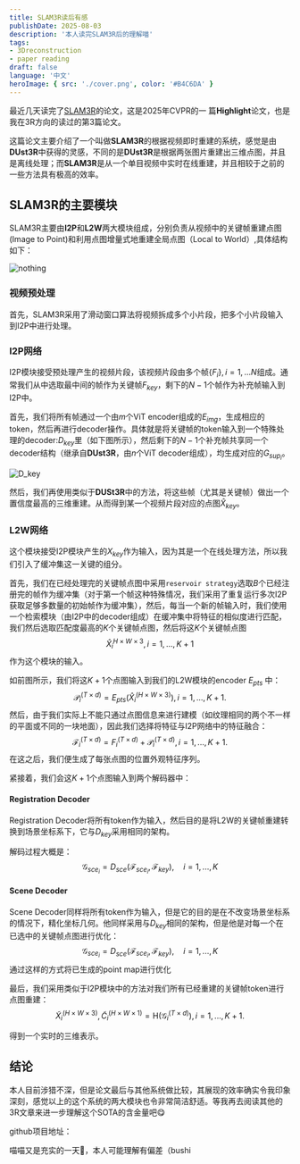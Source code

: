 ```yaml
---
title: SLAM3R读后有感
publishDate: 2025-08-03
description: '本人读完SLAM3R后的理解喵'
tags: 
- 3Dreconstruction
- paper reading
draft: false 
language: '中文'
heroImage: { src: './cover.png', color: '#B4C6DA' }
---
```

最近几天读完了[SLAM3R](https://github.com/PKU-VCL-3DV/SLAM3R)的论文，这是2025年CVPR的一 篇**Highlight**论文，也是我在3R方向的读过的第3篇论文。

这篇论文主要介绍了一个叫做**SLAM3R**的根据视频即时重建的系统，感觉是由**DUst3R**中获得的灵感，不同的是**DUst3R**是根据两张图片重建出三维点图，并且是离线处理；而**SLAM3R**是从一个单目视频中实时在线重建，并且相较于之前的一些方法具有极高的效率。

## SLAM3R的主要模块
SLAM3R主要由**I2P**和**L2W**两大模块组成，分别负责从视频中的关键帧重建点图(Image to Point)和利用点图增量式地重建全局点图（Local to World）,具体结构如下：

![nothing](./overalmodule.png)

### 视频预处理
首先，SLAM3R采用了滑动窗口算法将视频拆成多个小片段，把多个小片段输入到I2P中进行处理。

### I2P网络
I2P模块接受预处理产生的视频片段，该视频片段由多个帧$\{F_i\},i = 1, ... N$组成。通常我们从中选取最中间的帧作为关键帧$F_{key}$，剩下的$N - 1$个帧作为补充帧输入到I2P中。

首先，我们将所有帧通过一个由$m$个ViT encoder组成的$E_{img}$，生成相应的token，然后再进行decoder操作。具体就是将关键帧的token输入到一个特殊处理的decoder:$D_{key}$里（如下图所示），然后剩下的$N - 1$个补充帧共享同一个decoder结构（继承自**DUst3R**，由$n$个ViT decoder组成），均生成对应的$G_{sup_i}$。

![$D_key$](./D_key.png)

然后，我们再使用类似于**DUSt3R**中的方法，将这些帧（尤其是关键帧）做出一个置信度最高的三维重建。从而得到某一个视频片段对应的点图$\hat{X}_{key}$。

### L2W网络

这个模块接受I2P模块产生的$X_{key}$作为输入，因为其是一个在线处理方法，所以我们引入了缓冲集这一关键的组分。


首先，我们在已经处理完的关键帧点图中采用`reservoir strategy`选取$B$个已经注册完的帧作为缓冲集（对于第一个帧这种特殊情况，我们采用了重复运行多次I2P获取足够多数量的初始帧作为缓冲集），然后，每当一个新的帧输入时，我们使用一个检索模块（由I2P中的decoder组成）在缓冲集中将特征的相似度进行匹配，我们然后选取匹配度最高的$K$个关键帧点图，然后将这$K$个关键帧点图 $$ \hat{X}_{i}^{H \times W \times 3},i = 1 , ..., K + 1 $$作为这个模块的输入。

如前图所示，我们将这$K + 1$个点图输入到我们的L2W模块的encoder $E_{pts}$ 中：
$$
\mathcal{P}_i^{(T\times d)}=E_{pts}(\hat{X}_i^{(H\times W\times3)}),i=1,...,K+1.
$$
然后，由于我们实际上不能只通过点图信息来进行建模（如纹理相同的两个不一样的平面或不同的一块地面），因此我们选择将特征与I2P网络中的特征融合：
$$
\mathcal{F}_i^{(T\times d)}=F_i^{(T\times d)}+\mathcal{P}_i^{(T\times d)},i=1,...,K+1.
$$
在这之后，我们便生成了每张点图的位置外观特征序列。

紧接着，我们会这$K + 1$个点图输入到两个解码器中：

#### Registration Decoder
Registration Decoder将所有token作为输入，然后目的是将L2W的关键帧重建转换到场景坐标系下，它与$D_{key}$采用相同的架构。

解码过程大概是：
$$
\mathcal{G}_{sce_i}=D_{sce}(\mathcal{F}_{sce_i},\mathcal{F}_{key}),\quad i=1,...,K
$$

#### Scene Decoder
Scene Decoder同样将所有token作为输入，但是它的目的是在不改变场景坐标系的情况下，精化坐标几何。他同样采用与$D_{key}$相同的架构，但是他是对每一个在已选中的关键帧点图进行优化：
$$
\mathcal{G}_{sce_i}=D_{sce}(\mathcal{F}_{sce_i},\mathcal{F}_{key}),\quad i=1,...,K
$$
通过这样的方式将已生成的point map进行优化

最后，我们采用类似于I2P模块中的方法对我们所有已经重建的关键帧token进行点图重建：
$$
\tilde{X}_i^{(H\times W\times3)},\tilde{C}_i^{(H\times W\times1)}=\mathrm{H}(\mathcal{G}_i^{(T\times d)}),i=1,...,K+1.
$$

得到一个实时的三维表示。


## 结论
本人目前涉猎不深，但是论文最后与其他系统做比较，其展现的效率确实令我印象深刻，感觉以上的这个系统的两大模块也令非常简洁舒适。等我再去阅读其他的3R文章来进一步理解这个SOTA的含金量吧😋

github项目地址：


<GithubCard repo='PKU-VCL-3DV/SLAM3R' />

喵喵又是充实的一天🥳，本人可能理解有偏差（bushi